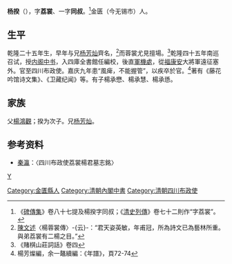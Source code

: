 '''杨揆'''（{{bd|1760年||1804年}}），字'''荔裳'''、一字'''同叔'''。<ref>《[[碑傳集|碑傳集]]》卷八十七提及楊揆字同叔；《[[清史列傳|清史列傳]]》卷七十二則作“字荔裳”。</ref>金匮（今无锡市）人。

== 生平 ==
乾隆二十五年生，早年与兄[[杨芳灿|杨芳灿]]齊名，<ref>[[陳文述|陳文述]]〈楊蓉裳傳〉-{云}-：“君天姿英敏，年甫冠，所為詩文已為藝林所重。與弟荔裳有二楊之目。”</ref>而蓉裳尤見擅場。<ref>《賭棋山莊詞話》卷四</ref>乾隆四十五年南巡召试，授[[内阁中书|内阁中书]]，入四庫全書館任編校，後直[[軍機處|軍機處]]，從[[福康安|福康安]]大將軍遠征塞外。官至四川布政使。嘉庆九年患“風痺，不能握管”，以疾卒於官。<ref>楊芳燦編，余一鼇續編：《年譜》，頁72-74</ref>著有《藤花吟馆诗文集》、《卫藏纪闻》等。有子楊承懋、楊承慧、楊承愻。

== 家族 ==
父[[楊鴻觀|楊鴻觀]]；揆为次子。兄[[杨芳灿|杨芳灿]]。

== 参考资料 ==
{{reflist}}
*[[秦瀛|秦瀛]]：〈四川布政使荔裳楊君墓志銘〉

{{清代常州駢文家}}

{{Authority control}}

{{DEFAULTSORT:}}
[[category:清朝作家|Y]]
[[Category:金匱縣人|Category:金匱縣人]]
[[Category:清朝內閣中書|Category:清朝內閣中書]]
[[Category:清朝四川布政使|Category:清朝四川布政使]]